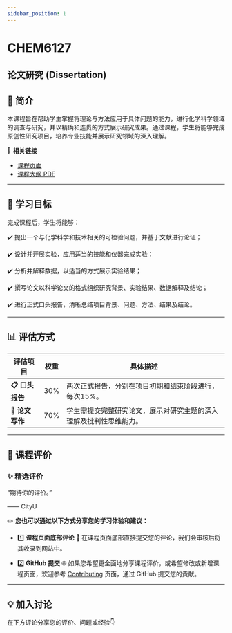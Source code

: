 ```yaml
---
sidebar_position: 1
---
```


# CHEM6127
## 论文研究 (Dissertation)

## **📘 简介**
本课程旨在帮助学生掌握将理论与方法应用于具体问题的能力，进行化学科学领域的调查与研究，并以精确和连贯的方式展示研究成果。通过课程，学生将能够完成原创性研究项目，培养专业技能并展示研究领域的深入理解。

🔗 **相关链接**
- [课程页面](https://www.cityu.edu.hk/catalogue/pg/202425/course/CHEM6127.htm)
- [课程大纲 PDF](https://www.cityu.edu.hk/catalogue/pg/202425/course/CHEM6127.pdf)

---

## **🎯 学习目标**

完成课程后，学生将能够：

✔️ 提出一个与化学科学和技术相关的可检验问题，并基于文献进行论证；

✔️ 设计并开展实验，应用适当的技能和仪器完成实验；

✔️ 分析并解释数据，以适当的方式展示实验结果；

✔️ 撰写论文以科学论文的格式组织研究背景、实验结果、数据解释及结论；

✔️ 进行正式口头报告，清晰总结项目背景、问题、方法、结果及结论。

---

## **📊 评估方式**

| **评估项目**         | **权重** | **具体描述**                                                                                       |
|---------------------|---------|---------------------------------------------------------------------------------------------------|
| **📋 口头报告**       | 30%      | 两次正式报告，分别在项目初期和结束阶段进行，每次15%。                                                     |
| **📂 论文写作**       | 70%      | 学生需提交完整研究论文，展示对研究主题的深入理解及批判性思维能力。                                           |

---

## **💬 课程评价**

### ✨ **精选评价**
<div className={commentStyles.commentBox}>
    <p className={commentStyles.commentText}>
        “期待你的评价。”
    </p>
    <p className={commentStyles.commentAuthor}>—— CityU</p>
</div>

✏️ **您也可以通过以下方式分享您的学习体验和建议：**

- 1️⃣ **课程页面底部评论**
💬 在课程页面底部直接提交您的评论，我们会审核后将其收录到网站中。

- 2️⃣ **GitHub 提交**
🌐 如果您希望更全面地分享课程评价，或希望修改或新增课程页面，欢迎参考 [Contributing](/contributing) 页面，通过 GitHub 提交您的贡献。

---

## **💡 加入讨论**

在下方评论分享您的评价、问题或经验👇
<Utterances />